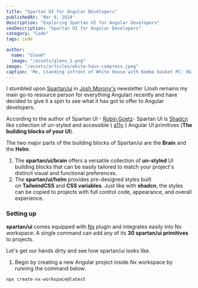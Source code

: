 ```yaml
---
title: "Spartan UI for Angular Developers"
publishedAt: 'Mar 8, 2024'
description: "Exploring Spartan UI for Angular Developers"
seoDescription: "Spartan UI for Angular Developers"
category: "Code"
tags: code

author:
  name: "GlenH"
  image: "/assets/glens_1.png"
image: "/assets/articles/white-haus-compress.jpeg"
caption: 'Me, standing infront of White House with Kombe basket PC: HG'
---
```


I stumbled upon [Spartan/ui](https://www.spartan.ng/)  in  [Josh Morony's](https://www.joshmorony.com/)  newsletter (Josh remains my main go-to resource person for everything Angular) recently and have decided to give it a spin to see what it has got to offer to Angular developers. 

According to the author of Spartan UI - [Robin Goetz](https://ui.shadcn.com/)- Spartan UI is  [Shadcn](https://ui.shadcn.com/) like collection of un-styled and accessible ( [a11y](https://www.a11yproject.com/) ) Angular UI primitives (**The building blocks of your UI**). 

The two major parts of the building blocks of Spartan/ui are the **Brain** and the **Helm**:

1. The **spartan/ui/brain** offers a versatile collection of **un-styled** UI building blocks that can be easily tailored to match your project's distinct visual and functional preferences.
2. The **spartan/ui/helm** provides pre-designed styles built on **TailwindCSS** and **CSS variables**. Just like with **shadcn**, the styles can be copied to projects with full control code, appearance, and overall experience.

### Setting up

**spartan/ui** comes equipped with [Nx](https://nx.dev/getting-started/**intro) plugin and integrates easily into Nx workspace. A single command can add any of its **30 spartan/ui primitives** to projects.

Let's get our hands dirty and see how spartan/ui looks like.

1. Begin by creating a new Angular project inside Nx workspace by running the command below:

```
npx create-nx-workspace@latest
```

